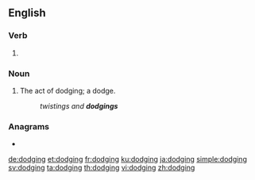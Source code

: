 ==English==

===Verb===
{{head|en|present participle}}

# {{present participle of|dodge|lang=en|nocat=1}}

===Noun===
{{en-noun}}

# The act of dodging; a dodge.
#: ''twistings and '''dodgings'''''

===Anagrams===
* {{l|en|godding}}

[[de:dodging]]
[[et:dodging]]
[[fr:dodging]]
[[ku:dodging]]
[[ja:dodging]]
[[simple:dodging]]
[[sv:dodging]]
[[ta:dodging]]
[[th:dodging]]
[[vi:dodging]]
[[zh:dodging]]